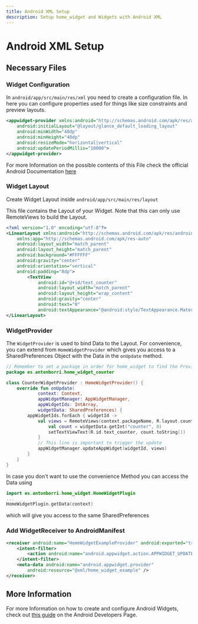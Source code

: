 ```yaml
---
title: Android XML Setup
description: Setup home_widget and Widgets with Android XML
---
```


# Android XML Setup

## Necessary Files

### Widget Configuration
In `android/app/src/main/res/xml` you need to create a configuration file.
In here you can configure properties used for things like size constraints and preview layouts.
```xml
<appwidget-provider xmlns:android="http://schemas.android.com/apk/res/android"
    android:initialLayout="@layout/glance_default_loading_layout"
    android:minWidth="40dp"
    android:minHeight="40dp"
    android:resizeMode="horizontal|vertical"
    android:updatePeriodMillis="10000">
</appwidget-provider>
```
For more Information on the possible contents of this File check the official Android Documentation [here](https://developer.android.com/develop/ui/views/appwidgets#AppWidgetProviderInfo)


### Widget Layout
Create Widget Layout inside `android/app/src/main/res/layout`

This file contains the Layout of your Widget. Note that this can only use RemoteViews to build the Layout.

```xml
<?xml version="1.0" encoding="utf-8"?>
<LinearLayout xmlns:android="http://schemas.android.com/apk/res/android"
    xmlns:app="http://schemas.android.com/apk/res-auto"
    android:layout_width="match_parent"
    android:layout_height="match_parent"
    android:background="#FFFFFF"
    android:gravity="center"
    android:orientation="vertical"
    android:padding="8dp">
        <TextView
            android:id="@+id/text_counter"
            android:layout_width="match_parent"
            android:layout_height="wrap_content"
            android:gravity="center"
            android:text="0"
            android:textAppearance="@android:style/TextAppearance.Material.Large" />
</LinearLayout>
```

### WidgetProvider
The `WidgetProvider` is used to bind Data to the Layout.
For convenience, you can extend from `HomeWidgetProvider` which gives you access to a SharedPreferences Object with the Data in the `onUpdate` method.

```kotlin
// Remember to set a package in order for home_widget to find the Provider
package es.antonborri.home_widget_counter

class CounterWidgetProvider : HomeWidgetProvider() {
    override fun onUpdate(
            context: Context,
            appWidgetManager: AppWidgetManager,
            appWidgetIds: IntArray,
            widgetData: SharedPreferences) {
        appWidgetIds.forEach { widgetId ->
            val views = RemoteViews(context.packageName, R.layout.counter_widget).apply {
                val count = widgetData.getInt("counter", 0)
                setTextViewText(R.id.text_counter, count.toString())
            }
            // This line is important to trigger the update
            appWidgetManager.updateAppWidget(widgetId, views)
        }
    }
}
```

In case you don't want to use the convenience Method you can access the Data using
```kotlin
import es.antonborri.home_widget.HomeWidgetPlugin
...
HomeWidgetPlugin.getData(context)
```
which will give you access to the same SharedPreferences

### Add WidgetReceiver to AndroidManifest
```xml
<receiver android:name="HomeWidgetExampleProvider" android:exported="true">
    <intent-filter>
        <action android:name="android.appwidget.action.APPWIDGET_UPDATE" />
    </intent-filter>
    <meta-data android:name="android.appwidget.provider"
        android:resource="@xml/home_widget_example" />
</receiver>
```

## More Information
For more Information on how to create and configure Android Widgets, check out [this guide](https://developer.android.com/develop/ui/views/appwidgets) on the Android Developers Page.
